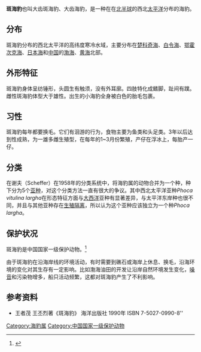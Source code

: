 {{speciesbox
| name = 斑海豹
| image = Spotted Seal2.JPG
| status = LC
| status_system = IUCN3.1
| status_ref = <ref name=iucn>{{IUCN2008|assessor=Lowry, L.|assessor2=Burkanov, V.|last-assessor-amp=yes|year=2008|id=17023|title=Phoca largha|downloaded=29 January 2009}}</ref>
| genus = Phoca
| species = largha
| authority = [[Peter_Simon_Pallas|Pallas]], 1811
| range_map = Spotted seal distribution in Bering Sea and surrounding areas.png
| range_map_caption = 分佈圖
}}

'''斑海豹'''也叫大齿斑海豹、大齿海豹，是一种在在[[北半球|北半球]]的西北[[太平洋|太平洋]]分布的海豹。

== 分布 ==
斑海豹分布的西北太平洋的高纬度寒冷水域，主要分布在[[楚科奇海|楚科奇海]]、[[白令海|白令海]]、[[鄂霍次克海|鄂霍次克海]]、[[日本海|日本海]]和[[中国|中国]]的[[渤海|渤海]]、[[黄海|黄海]]北部。

== 外形特征 ==
斑海豹身体呈纺锤形，头圆生有触须，没有外耳廓。四肢特化成鳍脚，趾间有蹼。雌性斑海豹体型大于雄性。出生的小海豹全身被白色的胎毛包裹。

== 习性 ==
斑海豹每年都要换毛。它们有洄游的行为，食物主要为鱼类和头足类。3年以后达到性成熟，为一雄多雌生殖型，在每年的1~3月份繁殖，产仔在浮冰上，每胎产一仔。

== 分类 ==
在谢夫（Scheffer）在1958年的分类系统中，将海豹属的动物合并为一个种，种下分为5个[[亚种|亚种]]，对这个分类方法一直有很大的争议。其中西北太平洋亚种''Phoca vitulina largha''在形态特征方面与[[大西洋|大西洋]]亚种有显著差异，与太平洋东岸种也很不同，并且与其他亚种存在[[生殖隔离|生殖隔离]]，所以认为这个亚种应该独立为一个种''Phoca largha''。

== 保护状况 ==
斑海豹是中国国家一级保护动物。<ref>{{Cite web|title=斑海豹晋升国家一级保护野生动物 专家吁启动种群调查工作|url=https://www.chinanews.com/sh/2021/02-19/9414703.shtml|access-date=2021-11-15|date=2021-02-19|work=中新网|archive-date=2021-11-15|archive-url=https://web.archive.org/web/20211115171040/http://www.chinanews.com/sh/2021/02-19/9414703.shtml|dead-url=no}}</ref>

由于斑海豹在沿海岸线的环境活动，有时需要到礁石或海岸上休息、换毛，沿海环境的变化对其生存有一定影响。比如渤海油田的开发让沿岸自然环境发生变化，[[噪音|噪音]]和污染物增多，船只活动频繁，这都对斑海豹产生了不利影响。

== 参考资料 ==
{{commons|Phoca largha|斑海豹}}
{{reflist}}
* 王者茂 王丕烈著《斑海豹》 海洋出版社 1990年 ISBN 7-5027-0990-8''
{{Taxonbar|from=Q494968}}

[[Category:海豹属|Category:海豹属]]
[[Category:中国国家一级保护动物|Category:中国国家一级保护动物]]